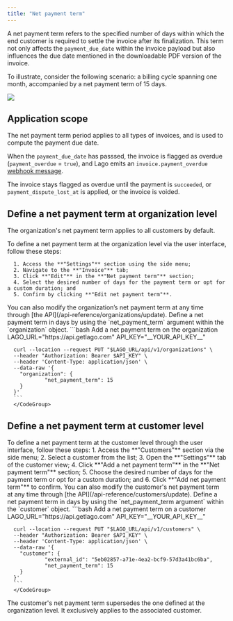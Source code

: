 ```yaml
---
title: "Net payment term"
---
```


A net payment term refers to the specified number of days within which the end customer is required to settle the invoice after its finalization. 
This term not only affects the `payment_due_date` within the invoice payload but also influences the due date mentioned in the downloadable PDF version of the invoice.

To illustrate, consider the following scenario: 
a billing cycle spanning one month, accompanied by a net payment term of 15 days.

<Frame caption="Illustration of the net payment term period">
  <img src="/guide/invoicing/images/net-payment-term-timeline.png" />
</Frame>

## Application scope[](#application-scope "Direct link to heading")

The net payment term period applies to all types of invoices, and is used to compute the payment due date.

When the `payment_due_date` has passsed, the invoice is flagged as overdue (`payment_overdue` = `true`), and Lago emits an `invoice.payment_overdue`
[webhook message](/api-reference/webhooks/messages).

The invoice stays flagged as overdue until the payment is `succeeded`, or `payment_dispute_lost_at` is applied, or the invoice is voided.

## Define a net payment term at organization level[](#define-a-net-payment-term-at-organization-level "Direct link to heading")

The organization's net payment term applies to all customers by default.

<Tabs>
  <Tab title="Dashboard">
      To define a net payment term at the organization level via the user interface, follow these steps:

      1. Access the **"Settings"** section using the side menu;
      2. Navigate to the **"Invoice"** tab;
      3. Click **"Edit"** in the **"Net payment term"** section;
      4. Select the desired number of days for the payment term or opt for a custom duration; and
      5. Confirm by clicking **"Edit net payment term"**.
  </Tab>
  <Tab title="API">
    You can also modify the organization’s net payment term at any time through [the API](/api-reference/organizations/update).
    Define a net payment term in days by using the `net_payment_term` argument within the `organization` object.
      <CodeGroup>
      ```bash Add a net payment term on the organization
      LAGO_URL="https://api.getlago.com"
      API_KEY="__YOUR_API_KEY__"

      curl --location --request PUT "$LAGO_URL/api/v1/organizations" \
      --header "Authorization: Bearer $API_KEY" \
      --header 'Content-Type: application/json' \
      --data-raw '{
        "organization": {
			    "net_payment_term": 15
        }
      }'
      ```
      </CodeGroup>
  </Tab>
</Tabs>

## Define a net payment term at customer level[](#define-a-net-payment-term-at-customer-level "Direct link to heading")

<Tabs>
  <Tab title="Dashboard">
    To define a net payment term at the customer level through the user interface, follow these steps:
      1. Access the **"Customers"** section via the side menu;
      2. Select a customer from the list;
      3. Open the **"Settings"** tab of the customer view;
      4. Click **"Add a net payment term"** in the **"Net payment term"** section;
      5. Choose the desired number of days for the payment term or opt for a custom duration; and
      6. Click **"Add net payment term"** to confirm.
  </Tab>
  <Tab title="API">
    You can also modify the customer's net payment term at any time through [the API](/api-reference/customers/update).
    Define a net payment term in days by using the `net_payment_term argument` within the `customer` object.
      <CodeGroup>
      ```bash Add a net payment term on a customer
      LAGO_URL="https://api.getlago.com"
      API_KEY="__YOUR_API_KEY__"

      curl --location --request PUT "$LAGO_URL/api/v1/customers" \
      --header "Authorization: Bearer $API_KEY" \
      --header 'Content-Type: application/json' \
      --data-raw '{
        "customer": {
			    "external_id": "5eb02857-a71e-4ea2-bcf9-57d3a41bc6ba",
			    "net_payment_term": 15
        }
      }'
      ```
      </CodeGroup>
  </Tab>
</Tabs>

The customer's net payment term supersedes the one defined at the organization level. 
It exclusively applies to the associated customer.